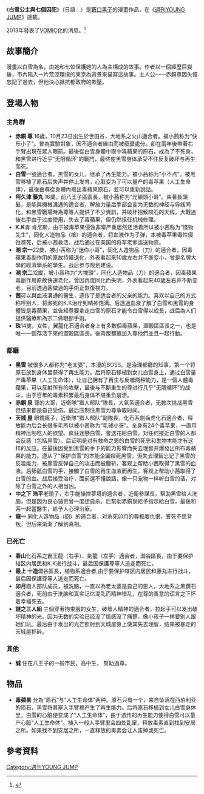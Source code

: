 {{Infobox animanga/Headerofja
|標題= 白雪公主與七個囚犯
|圖像= 
|尺寸= 200px
|說明= 
|日文名稱= 白雪姫と7人の囚人
|英文名稱= Snow White & Seven Dwarfs
|假名=
|羅馬字= 
|類型= [[科幻|科幻]]
}}
{{Infobox animanga/name
|官方譯名 =
|正式譯名 = 白雪姬與7個囚人
|常用譯名 = 
}}
{{Infobox animanga/Manga
|作者 = [[藪口黑子|藪口黑子]]
|出版社 = {{flagicon|JPN}} [[集英社|集英社]]<br/>{{flagicon|TWN}} [[長鴻出版社|長鴻出版社]]
|連載 = [[週刊YOUNG_JUMP|週刊YOUNG JUMP]]
|開始 = 2012年11月1日
|結束 = 2013年11月28日
|冊數 = 全5冊
|話數 = 52話
}}
{{Infobox animanga/Footerofja}}
《'''白雪公主與七個囚犯'''》（日語：{{Lang|ja|白雪姫と7人の囚人}}）是[[藪口黑子|藪口黑子]]的漫畫作品，在《[[週刊YOUNG_JUMP|週刊YOUNG JUMP]]》連載。

2013年發表了[[VOMIC|VOMIC]]化的消息。<ref>{{Cite web |url=http://www.dongman.gov.cn/xinwen/guoji/201305/t20130527_661975.htm |title=漫画《白雪公主与七个囚犯》发布VOMIC化决定 |date=2013-05-22 |work=国家动漫产业网轉載 }}{{dead link|date=2018年4月 |bot=InternetArchiveBot |fix-attempted=yes }}</ref>

==故事簡介==
漫畫以白雪為名，由她和七位保護她的人為主構成的故事。作者以一個經歷巨變後，市內陷入一片荒涼環摬的東京為背景來描寫這故事。主人公——赤銅尊因失憶忘記了過去，但他決心抵抗都政府的欺壓。

==登場人物==
===主角群===
* '''赤銅 尊 '''  16歲，10月23日出生於世田谷，大地系之火山適合者。被小茜称为“快乐小子”。曾為實驗對象，因不適合者緣由而被廢棄處分。卻在兩年後帶著右手臂出現在眾人眼前。最後從白雪身體中取中毒蘋果的原石，成為了不死身，和黑雪进行近乎“无限循环”的戰鬥，最终使黑雪身体承受不住反复破坏与再生而死。
* '''白雪 '''一號適合者，黑雪的女儿，继承了再生能力。被小茜称为“小不点”。被黑雪移植了原石后失声并停止发育，心脏变为了可以量产的毒苹果（人工生命体），最後由尊從身體內取出毒蘋果原石，並可以重新說話。
* '''阿久津 藤丸 ''' 16歲，前八王子區區長，被小茜称为“光額頭小哥”。束著長頭髮，是能與機械溝通的適合者，解放力量后手部会变为无数的神经与导线同化，和黑雪戰場時為尊等人提供了不少資訊，并破坏招致陨石的天线，大戰過後右手由于过度使用，失去了毒蘋果，但仍然担任机械修理。
* '''K.K '''肯.肯尼斯，由于被毒苹果侵蚀非常严重居然还活着所以被小茜称为“怪物先生”，同化人造物品（槍）的適合者，将血液作为子弹，本被毒苹果毒性侵蚀濒死，后被小茜救活。战后通过在美国的将军老爹运送物资。
* '''潮 宗一 '''22歲，被小茜称为“迷你小哥”，同化人造物品（刀）的適合者，因毒蘋果毒副作用的原故持續退化，外表看起來10歲左右并不断变小，曾是名牌大學的經濟學系的學生。战后参与规划建设。
* '''潮 宗二 '''12歲，被小茜称为“大塊頭”，同化人造物品（刀）的適合者，因毒蘋果毒副作用原故快速老化，曾因再度同化而失明，外表看起來40歲左右并不断变老，目前透過茜做過的手術正恢復視力。
* '''茜 '''可以與血液溝通的醫生，遗传了是适合者的父亲的能力。喜欢以自己的方式称呼别人，将濒死的K.K治疗到精神饱满。后透過血液了解了白雪和黑雪的身體皆是毒蘋果，並告知尊要拿走白雪的原石才能令白雪得以成長，战后為人们提供醫療和為宗二做眼部手術。
* '''珠 '''14歲，女性，翼龍化石適合者身上有多數個毒蘋果，澀穀區區長之一，也是唯一一個存活下來的澀穀區區長。後背叛都廳加入尊他們並且一起行動。

===都廳===
* '''黑雪 '''  被很多人都称为“老太婆”，本漫的BOSS。是治理都廳的知事，第一个将原石放到身体里获得了再生能力。后将原石移植到女儿白雪身上，通过白雪量产毒苹果（人工生命体），让自己拥有了再生与反噬两种能力，是一個人體毒蘋果，可以反射所有的攻擊，最後与不斷重生的尊进行几乎“无限循环”的战斗，由于百年的毒素积累最后身体不堪重负崩溃。
* '''赤銅 泉 ''' 尊的大哥，近衛隊“猎人部队”隊長，大氣系適合者，无数次挑战黑雪但结果都是自己受伤。最后压制住黑雪为尊争取时间。
* '''天城 屋 ''' 眼鏡瘋子，近衛隊“猎人部队”副隊長，化石系劍齒虎化石適合者，释放能力后会长很多毛所以被小茜称为“毛球小哥”。全身有24个毒苹果，一直用精神压制吃人的欲望。疯狂迷戀白雪，會送花給白雪，对任何接近白雪的人都会反感（包括黑雪）。后证明是对有救命之恩的白雪的死忠和生物本能才有这样的反应。在最後因受到黑雪的手下的能力影響而失去理智并爆發出所布毒蘋果的能力。遵从了“保护白雪”的本能企圖殺死黑雪，但失去理智忘记了黑雪的反噬能力，被黑雪反弹自己的攻击而被腰斩，客观上帮助小茜取得了黑雪的血液。后舔舐白雪的手，接觸了白雪的再生血液而再生，客观上帮助小茜取得了白雪的血。战后接受治疗，面前還不懂說話，像一只宠物一样听白雪的话，对除了白雪之外的人相当凶。
* '''中之下 浩平  '''老頭子，右手能操控夢境的適合者，近衛參謀長，帮助黑雪给人洗脑，但是因为良心谴责曾一度想自杀。后幫助赤銅泉給予指示給白雪，最後和茜一起當醫生，給予人心理治療。
* '''龍一  ''' 同化人造物品（砲）的適合者，对杀死卯月的尊极度仇恨，誓死不愿背叛，但后来渐渐了解到真相。

===已死亡 ===
* '''春山 '''化石系之霸王龍（右手）、劍龍（左手）適合者，澀谷區長，由于要保护辖区内居民和K.K进行战斗，最后因保護尊等人逃走而死亡。
* '''最上 十造 '''澀谷區長，植物系適合者,由于要保护辖区内居民和藤丸进行战斗，最后因保護尊等人逃走而死亡。
* '''卯月 '''猎人部队成员，被洗脑，一直以為老太婆是自己的恩人，大地系之黑鑽石適合者，死前由于洗脑和真实记忆混乱而精神错乱，在尊的善意的谎言之下怀着幸福死去。
* '''謎之三人組  ''' 三個穿著拘束服的女生，破壞人精神的適合者，拉起手可以发出破坏精神的光。因为无数的实验已经没了情感没了痛楚，像小孩子一样要别人跟她们玩。最后由于发出的光芒照射到天城屋身上使其失去理智，结果被暴走的天城屋抓碎。

===其他===
* '''誠 ''' 住在八王子的一般市民，高中生， 幫助過尊。

==物品==
* '''毒蘋果 '''  分為“原石”与“人工生命体”两种。原石只有一个，来自坠落在西伯利亚的陨石，黑雪将其塞入手臂裡产生了再生能力。后将原石移植到女儿白雪身体里，白雪的心脏便变成了“人工生命体”，由于遗传的再生能力使得白雪可以量产心脏“人工生命体”。植入一般人手臂里会四处乱窜，释放毒素直到找到安居之所。如果找不到安居之所，一直释放的毒素会让人废掉或死亡。

==參考資料==
{{Reflist}}

[[Category:週刊YOUNG_JUMP|Category:週刊YOUNG JUMP]]